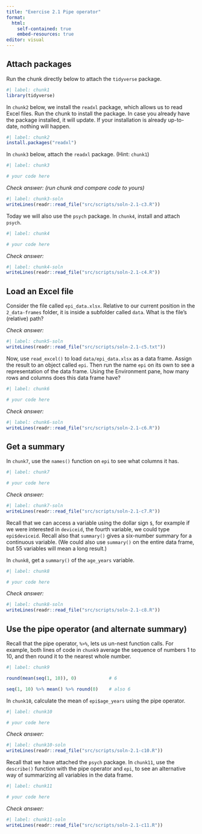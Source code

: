 ```yaml
---
title: "Exercise 2.1 Pipe operator"
format: 
  html:
    self-contained: true
    embed-resources: true
editor: visual
---
```


## Attach packages

Run the chunk directly below to attach the `tidyverse` package.

```r
#| label: chunk1
library(tidyverse)
```

In `chunk2` below, we install the `readxl` package, which allows us to read Excel files. Run the chunk to install the package. In case you already have the package installed, it will update. If your installation is already up-to-date, nothing will happen.

```r
#| label: chunk2
install.packages("readxl")
```

In `chunk3` below, attach the `readxl` package. (Hint: `chunk1`)

```r
#| label: chunk3

# your code here

```

*Check answer: (run chunk and compare code to yours)*

```r
#| label: chunk3-soln
writeLines(readr::read_file("src/scripts/soln-2.1-c3.R"))
```

Today we will also use the `psych` package. In `chunk4`, install and attach `psych`.

```r
#| label: chunk4

# your code here

```

*Check answer:*

```r
#| label: chunk4-soln
writeLines(readr::read_file("src/scripts/soln-2.1-c4.R"))
```

## Load an Excel file

Consider the file called `epi_data.xlsx`. Relative to our current position in the `2_data-frames` folder, it is inside a subfolder called `data`. What is the file's (relative) path?

*Check answer:*

```r
#| label: chunk5-soln
writeLines(readr::read_file("src/scripts/soln-2.1-c5.txt"))
```

Now, use `read_excel()` to load `data/epi_data.xlsx` as a data frame. Assign the result to an object called `epi`. Then run the name `epi` on its own to see a representation of the data frame. Using the Environment pane, how many rows and columns does this data frame have?

```r
#| label: chunk6

# your code here

```

*Check answer:*

```r
#| label: chunk6-soln
writeLines(readr::read_file("src/scripts/soln-2.1-c6.R"))
```

## Get a summary 

In `chunk7`, use the `names()` function on `epi` to see what columns it has.

```r
#| label: chunk7

# your code here

```

*Check answer:*

```r
#| label: chunk7-soln
writeLines(readr::read_file("src/scripts/soln-2.1-c7.R"))
```

Recall that we can access a variable using the dollar sign `$`, for example if we were interested in `deviceid`, the fourth variable, we could type `epi$deviceid`. Recall also that `summary()` gives a six-number summary for a continuous variable. (We could also use `summary()` on the entire data frame, but 55 variables will mean a long result.)

In `chunk8`, get a `summary()` of the `age_years` variable.

```r
#| label: chunk8

# your code here

```

*Check answer:*

```r
#| label: chunk8-soln
writeLines(readr::read_file("src/scripts/soln-2.1-c8.R"))
```

## Use the pipe operator (and alternate summary)

Recall that the pipe operator, `%>%`, lets us un-nest function calls. For example, both lines of code in `chunk9` average the sequence of numbers 1 to 10, and then round it to the nearest whole number.

```r
#| label: chunk9

round(mean(seq(1, 10)), 0)            # 6

seq(1, 10) %>% mean() %>% round(0)    # also 6
```

In `chunk10`, calculate the mean of `epi$age_years` using the pipe operator.

```r
#| label: chunk10

# your code here

```

*Check answer:*

```r
#| label: chunk10-soln
writeLines(readr::read_file("src/scripts/soln-2.1-c10.R"))
```

Recall that we have attached the `psych` package. In `chunk11`, use the `describe()` function with the pipe operator and `epi`, to see an alternative way of summarizing all variables in the data frame.

```r
#| label: chunk11

# your code here

```

*Check answer:*

```r
#| label: chunk11-soln
writeLines(readr::read_file("src/scripts/soln-2.1-c11.R"))
```
